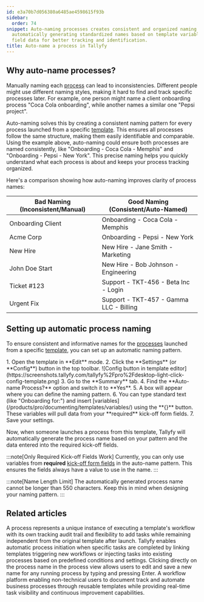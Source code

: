 ```yaml
---
id: e3a70b7d056380a6485ae4598615f93b
sidebar:
  order: 74
snippet: Auto-naming processes creates consistent and organized naming patterns by
  automatically generating standardized names based on template variables and form
  field data for better tracking and identification.
title: Auto-name a process in Tallyfy
---
```



## Why auto-name processes?

Manually naming each [process](/products/pro/tracking-and-tasks/processes/) can lead to inconsistencies. Different people might use different naming styles, making it hard to find and track specific processes later. For example, one person might name a client onboarding process "Coca Cola onboarding", while another names a similar one "Pepsi project".

Auto-naming solves this by creating a consistent naming pattern for every process launched from a specific [template](/products/pro/documenting/templates/). This ensures all processes follow the same structure, making them easily identifiable and comparable. Using the example above, auto-naming could ensure both processes are named consistently, like "Onboarding - Coca Cola - Memphis" and "Onboarding - Pepsi - New York". This precise naming helps you quickly understand what each process is about and keeps your process tracking organized.

Here's a comparison showing how auto-naming improves clarity of process names:

| Bad Naming (Inconsistent/Manual) | Good Naming (Consistent/Auto-Named) |
| -------------------------------- | ------------------------------------- |
| Onboarding Client                | Onboarding - Coca Cola - Memphis      |
| Acme Corp                        | Onboarding - Pepsi - New York         |
| New Hire                         | New Hire - Jane Smith - Marketing     |
| John Doe Start                   | New Hire - Bob Johnson - Engineering  |
| Ticket #123                      | Support - TKT-456 - Beta Inc - Login  |
| Urgent Fix                       | Support - TKT-457 - Gamma LLC - Billing |

## Setting up automatic process naming

To ensure consistent and informative names for the [processes](/products/pro/tracking-and-tasks/processes/) launched from a specific [template](/products/pro/documenting/templates/), you can set up an automatic naming pattern.

<Steps>
1. Open the template in **Edit** mode.
2. Click the **Settings** (or **Config**) button in the top toolbar.
   ![Config button in template editor](https://screenshots.tallyfy.com/tallyfy%2Fpro%2Fdesktop-light-click-config-template.png)
3. Go to the **Summary** tab.
4. Find the **Auto-name Process?** option and switch it to **Yes**.
5. A box will appear where you can define the naming pattern.
6. You can type standard text (like "Onboarding for:") and insert [variables](/products/pro/documenting/templates/variables/) using the **{}** button. These variables will pull data from your **required** kick-off form fields.
7. Save your settings.
</Steps>

Now, when someone launches a process from this template, Tallyfy will automatically generate the process name based on your pattern and the data entered into the required kick-off fields.

:::note[Only Required Kick-off Fields Work]
Currently, you can only use variables from **required** [kick-off form fields](/products/pro/launching/triggers/kick-off-forms/) in the auto-name pattern. This ensures the fields always have a value to use in the name.
:::

:::note[Name Length Limit]
The automatically generated process name cannot be longer than 550 characters. Keep this in mind when designing your naming pattern.
:::


## Related articles
<CardGrid>
<LinkTitleCard header="<b>Tracking And Tasks > More about processes</b>" href="/products/pro/tracking-and-tasks/processes/" > A process represents a unique instance of executing a template's workflow with its own tracking audit trail and flexibility to add tasks while remaining independent from the original template after launch. </LinkTitleCard>
<LinkTitleCard header="<b>Launching > Launch another process when a task is completed</b>" href="/products/pro/launching/launch-process-when-task-is-completed/" > Tallyfy enables automatic process initiation when specific tasks are completed by linking templates triggering new workflows or injecting tasks into existing processes based on predefined conditions and settings. </LinkTitleCard>
<LinkTitleCard header="<b>Edit Processes > Rename a process</b>" href="/products/pro/tracking-and-tasks/processes/edit-processes/how-can-i-rename-a-process-in-tallyfy/" > Clicking directly on the process name in the process view allows users to edit and save a new name for any running process by typing and pressing Enter. </LinkTitleCard>
<LinkTitleCard header="<b>Introduction</b>" href="/products/pro/" > A workflow platform enabling non-technical users to document track and automate business processes through reusable templates while providing real-time task visibility and continuous improvement capabilities. </LinkTitleCard>
</CardGrid>